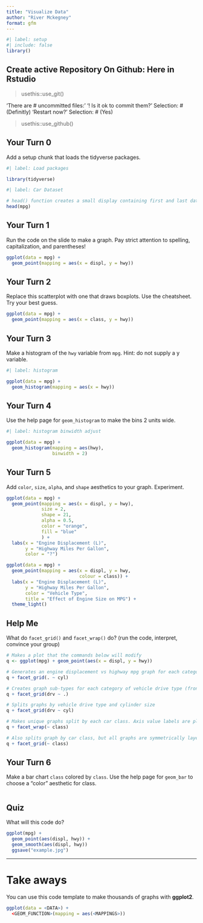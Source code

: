 ```yaml
---
title: "Visualize Data"
author: "River Mckegney"
format: gfm
---
```



```r
#| label: setup
#| include: false
library()
```

## Create active Repository On Github: Here in Rstudio

> usethis::use_git()

'There are # uncommitted files:'
'! Is it ok to commit them?'
Selection: # (Definitly)
'Restart now?'
Selection: # (Yes)

> usethis::use_github()


## Your Turn 0

Add a setup chunk that loads the tidyverse packages.

```r
#| label: Load packages

library(tidyverse)
```


```r
#| label: Car Dataset

# head() function creates a small display containing first and last data sections
head(mpg)
```


## Your Turn 1

Run the code on the slide to make a graph. Pay strict attention to spelling, capitalization, and parentheses!

```r
ggplot(data = mpg) +
  geom_point(mapping = aes(x = displ, y = hwy))
```


## Your Turn 2

Replace this scatterplot with one that draws boxplots. Use the cheatsheet. Try your best guess.

```r
ggplot(data = mpg) +
  geom_point(mapping = aes(x = class, y = hwy))
```


## Your Turn 3

Make a histogram of the `hwy` variable from `mpg`. Hint: do not supply a y variable.

```r
#| label: histogram

ggplot(data = mpg) +
  geom_histogram(mapping = aes(x = hwy))
```

## Your Turn 4

Use the help page for `geom_histogram` to make the bins 2 units wide.

```r
#| label: histogram binwidth adjust

ggplot(data = mpg) +
  geom_histogram(mapping = aes(hwy), 
                 binwidth = 2)
```


## Your Turn 5

Add `color`, `size`, `alpha`, and `shape` aesthetics to your graph. Experiment.  

```r
ggplot(data = mpg) +
  geom_point(mapping = aes(x = displ, y = hwy),
             size = 2,
             shape = 21,
             alpha = 0.5,
             color = "orange",
             fill = "blue"
             ) +
  labs(x = "Engine Displacement (L)",
       y = "Highway Miles Per Gallon", 
       color = "?")

ggplot(data = mpg) +
  geom_point(mapping = aes(x = displ, y = hwy, 
                           colour = class)) +
  labs(x = "Engine Displacement (L)",
       y = "Highway Miles Per Gallon", 
       color = "Vehicle Type",
       title = "Effect of Engine Size on MPG") +
  theme_light()
```

## Help Me

What do `facet_grid()` and `facet_wrap()` do? 
(run the code, interpret, convince your group)

```r
# Makes a plot that the commands below will modify
q <- ggplot(mpg) + geom_point(aes(x = displ, y = hwy))

# Generates an engine displacement vs highway mpg graph for each category of vehicle cylinder type. Graphs are stacked and value increments matched to a standard grid so comparisons can easily be made.
q + facet_grid(. ~ cyl) 

# Creates graph sub-types for each category of vehicle drive type (front- rear-, and 4-wheel drive)
q + facet_grid(drv ~ .)

# Splits graphs by vehicle drive type and cylinder size
q + facet_grid(drv ~ cyl)

# Makes unique graphs split by each car class. Axis value labels are placed or "wrapped" around the axis margins of outermost graphs
q + facet_wrap(~ class)

# Also splits graph by car class, but all graphs are symmetrically layed across the grid
q + facet_grid(~ class)
```


## Your Turn 6

Make a bar chart `class` colored by `class`. Use the help page for `geom_bar` to choose a "color" aesthetic for class.

```r

```

## Quiz

What will this code do?

```r
ggplot(mpg) + 
  geom_point(aes(displ, hwy)) +
  geom_smooth(aes(displ, hwy)) 
  ggsave("example.jpg")
```


***

# Take aways

You can use this code template to make thousands of graphs with **ggplot2**.

```r
ggplot(data = <DATA>) +
  <GEOM_FUNCTION>(mapping = aes(<MAPPINGS>))
```